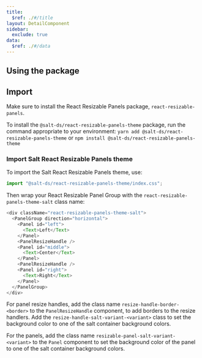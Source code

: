```yaml
---
title:
  $ref: ./#/title
layout: DetailComponent
sidebar:
  exclude: true
data:
  $ref: ./#/data
---
```


## Using the package

## Import

Make sure to install the React Resizable Panels package, `react-resizable-panels`.

To install the `@salt-ds/react-resizable-panels-theme` package, run the command appropriate to your environment: `yarn add @salt-ds/react-resizable-panels-theme` or `npm install @salt-ds/react-resizable-panels-theme`

### Import Salt React Resizable Panels theme

To import the Salt React Resizable Panels theme, use:

```js
import "@salt-ds/react-resizable-panels-theme/index.css";
```

Then wrap your React Resizable Panel Group with the `react-resizable-panels-theme-salt` class name:

```js
<div className="react-resizable-panels-theme-salt">
  <PanelGroup direction="horizontal">
    <Panel id="left">
      <Text>Left</Text>
    </Panel>
    <PanelResizeHandle />
    <Panel id="middle">
      <Text>Center</Text>
    </Panel>
    <PanelResizeHandle />
    <Panel id="right">
      <Text>Right</Text>
    </Panel>
  </PanelGroup>
</div>
```

For panel resize handles, add the class name `resize-handle-border-<border>` to the `PanelResizeHandle` component, to add borders to the resize handlers. Add the `resize-handle-salt-variant-<variant>` class to set the background color to one of the salt container background colors.

For the panels, add the class name `resizable-panel-salt-variant-<variant>` to the `Panel` component to set the background color of the panel to one of the salt container background colors.
